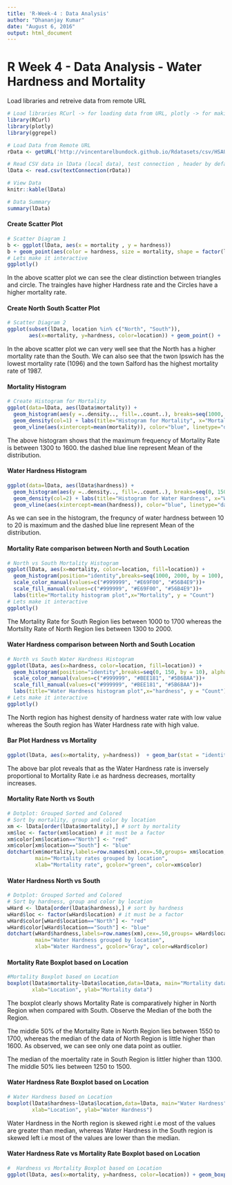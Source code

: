 ```yaml
---
title: 'R-Week-4 : Data Analysis'
author: "Dhananjay Kumar"
date: "August 6, 2016"
output: html_document
---
```

# R Week 4 - Data Analysis - Water Hardness and Mortality

Load libraries and retreive data from remote URL
```r
# Load libraries RCurl -> for loading data from URL, plotly -> for making plots interactive, ggrepel -> for Text Labels
library(RCurl)
library(plotly)
library(ggrepel)

# Load Data from Remote URL
rData <- getURL('http://vincentarelbundock.github.io/Rdatasets/csv/HSAUR/water.csv')

# Read CSV data in lData (local data), test connection , header by default is true
lData <- read.csv(textConnection(rData))

# View Data
knitr::kable(lData)

# Data Summary
summary(lData)
```


#### Create  Scatter Plot

```r
# Scatter Diagram 1
b <- ggplot(lData, aes(x = mortality , y = hardness)) 
b + geom_point(aes(color = hardness, size = mortality, shape = factor(location))) +  scale_colour_gradient(low = "purple")
# Lets make it interactive
ggplotly()

```


In the above scatter plot we can see the clear distinction between triangles and circle. The traingles have higher Hardness rate and the Circles have a higher mortality rate. 

#### Create North South Scatter Plot
```r
# Scatter Diagram 2
ggplot(subset(lData, location %in% c("North", "South")),
       aes(x=mortality, y=hardness, color=location)) + geom_point() +  geom_smooth() + geom_text_repel(aes(label=town), size = 3)
```


In the above scatter plot we can very well see that the North has a higher mortality rate than the South. We can also see that the twon Ipswich has the lowest mortality rate (1096) and the town Salford has the highest mortality rate of 1987.

#### Mortality Histogram
```r
# Create Histogram for Mortality
ggplot(data=lData, aes(lData$mortality)) +
  geom_histogram(aes(y =..density.., fill=..count..), breaks=seq(1000, 2000, by = 100), alpha = .5 ) +
  geom_density(col=1) + labs(title="Histogram for Mortality", x="Mortality", y="Count")  +
  geom_vline(aes(xintercept=mean(mortality)), color="blue", linetype="dashed", size=1)

```
The above histogram shows that the maximum frequency of Mortality Rate is between  1300 to 1600. the dashed blue line represent Mean of the distribution.


#### Water Hardness Histogram
```r
ggplot(data=lData, aes(lData$hardness)) +
  geom_histogram(aes(y =..density.., fill=..count..), breaks=seq(0, 150, by = 10), alpha = .5 ) +
  geom_density(col=2) + labs(title="Histogram for Water Hardness", x="Water Hardness", y="Count") +
  geom_vline(aes(xintercept=mean(hardness)), color="blue", linetype="dashed", size=1)
```
As we can see in the histogram, the frequncy of water hardness between 10 to 20 is maximum and the dashed blue line represent Mean of the distribution.

#### Mortality Rate comparison between North and South Location
```r
# North vs South Mortality Histogram
ggplot(lData, aes(x=mortality, color=location, fill=location)) +
  geom_histogram(position="identity",breaks=seq(1000, 2000, by = 100), alpha=0.5)+
  scale_color_manual(values=c("#999999", "#E69F00", "#56B4E9"))+
  scale_fill_manual(values=c("#999999", "#E69F00", "#56B4E9"))+
  labs(title="Mortality histogram plot",x="Mortality", y = "Count")
# Lets make it interactive
ggplotly()
```
The Mortality Rate for South Region lies between 1000 to 1700 whereas the Mortslity Rate of North Region lies between 1300 to 2000.

#### Water Hardness comparison between North and South Location
```r
# North vs South Water Hardness Histogram
ggplot(lData, aes(x=hardness, color=location, fill=location)) +
  geom_histogram(position="identity",breaks=seq(0, 150, by = 10), alpha=0.5)+
  scale_color_manual(values=c("#999999", "#BEE181", "#5B6BAA"))+
  scale_fill_manual(values=c("#999999", "#BEE181", "#5B6BAA"))+
  labs(title="Water Hardness histogram plot",x="hardness", y = "Count")
# Lets make it interactive
ggplotly()

```
The North region has highest density of hardness water rate with low value whereas the South region has Water Hardness rate with high value.

####  Bar Plot Hardness vs Mortality
```r
ggplot(lData, aes(x=mortality, y=hardness))  + geom_bar(stat = "identity") + geom_smooth()
```
The above bar plot reveals that as the Water Hardness rate is inversely proportional to Mortality Rate i.e as hardness decreases, mortality increases.

#### Mortality Rate North vs South
```r
# Dotplot: Grouped Sorted and Colored
# Sort by mortality, group and color by location
xm <- lData[order(lData$mortality),] # sort by mortality
xm$loc <- factor(xm$location) # it must be a factor
xm$color[xm$location=="North"] <- "red"
xm$color[xm$location=="South"] <- "blue"
dotchart(xm$mortality,labels=row.names(xm),cex=.50,groups= xm$location,
         main="Mortality rates grouped by location",
         xlab="Mortality rate", gcolor="green", color=xm$color)

```


#### Water Hardness North vs South
```r
# Dotplot: Grouped Sorted and Colored
# Sort by hardness, group and color by location
wHard <- lData[order(lData$hardness),] # sort by hardness
wHard$loc <- factor(wHard$location) # it must be a factor
wHard$color[wHard$location=="North"] <- "red"
wHard$color[wHard$location=="South"] <- "blue"
dotchart(wHard$hardness,labels=row.names(xm),cex=.50,groups= wHard$location,
         main="Water Hardness grouped by location",
         xlab="Water Hardness", gcolor="Gray", color=wHard$color)
```

#### Mortality Rate Boxplot based on Location
```r
#Mortality Boxplot based on Location
boxplot(lData$mortality~lData$location,data=lData, main="Mortality data", 
        xlab="Location", ylab="Mortality data")
```
The boxplot clearly shows Mortality Rate is comparatively higher in North Region when compared with South. Observe the Median of the both the Region.

The middle 50% of the Mortality Rate in North Region lies between 1550 to 1700, whereas the median of the data of North Region is little higher than 1600. As observed, we can see only one data point as outlier.

The median of the moertality rate in South Region is littler higher than 1300. The middle 50% lies between 1250 to 1500.

#### Water Hardness Rate Boxplot based on Location
```r
# Water Hardness based on Location
boxplot(lData$hardness~lData$location,data=lData, main="Water Hardness", 
        xlab="Location", ylab="Water Hardness")
```
Water Hardness in the North region is skewed right i.e most of the values are greater than median, whereas Water Hardness in the South region is skewed left i.e most of the values are lower than the median.


#### Water Hardness Rate vs Mortality Rate Boxplot based on Location
```r
#  Hardness vs Mortality Boxplot based on Location
ggplot(lData, aes(x=mortality, y=hardness, color=location)) + geom_boxplot()
```

